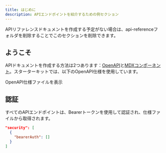 ```yaml
---
title: はじめに
description: APIエンドポイントを紹介するための例セクション
---
```


<Callout icon="file-lines" color="#0EA5E9" iconType="regular">
  APIリファレンスドキュメントを作成する予定がない場合は、api-referenceフォルダを削除することでこのセクションを削除できます。
</Callout>

## ようこそ

APIドキュメントを作成する方法は2つあります：[OpenAPI](https://mintlify.com/docs/api-playground/openapi/setup)と[MDXコンポーネント](https://mintlify.com/docs/api-playground/mdx/configuration)。スターターキットでは、以下のOpenAPI仕様を使用しています。

<Card title="植物ストアエンドポイント" icon="leaf" href="https://github.com/mintlify/starter/blob/main/api-reference/openapi.json">
  OpenAPI仕様ファイルを表示
</Card>

## 認証

すべてのAPIエンドポイントは、Bearerトークンを使用して認証され、仕様ファイルから取得されます。

```json lines
"security": [
  {
    "bearerAuth": []
  }
]
```
